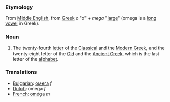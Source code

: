 === Etymology ===

From [[Middle English]], from [[Greek]] ''o'' "o" + ''mega'' "[[large]]" (omega is a [[long vowel]] in Greek).

=== Noun ===

# The twenty-fourth [[letter]] of the [[Classical Greek|Classical]] and the [[Greek|Modern Greek]], and the twenty-eight letter of the [[Old Greek|Old]] and the [[Ancient Greek]], which is the last letter of the [[alphabet]].

=== Translations ===
*[[Bulgarian]]: [[омега]] ''f''
*[[Dutch]]: omega ''f''
*[[French]]: [[oméga]] ''m''